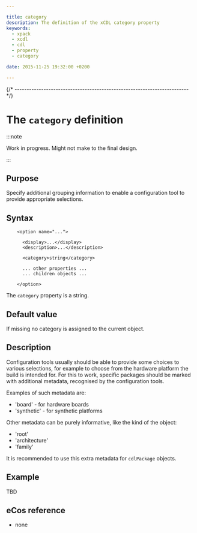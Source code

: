 ```yaml
---

title: category
description: The definition of the xCDL category property
keywords:
  - xpack
  - xcdl
  - cdl
  - property
  - category

date: 2015-11-25 19:32:00 +0200

---
```



{/* ------------------------------------------------------------------------ */}

# The `category` definition

:::note

Work in progress. Might not make to the final design.

:::

## Purpose

Specify additional grouping information to enable a configuration tool to provide appropriate selections.

## Syntax

```
    <option name="...">

      <display>...</display>
      <description>...</description>

      <category>string</category>

      ... other properties ...
      ... children objects ...

    </option>
```

The `category` property is a string.

## Default value

If missing no category is assigned to the current object.

## Description

Configuration tools usually should be able to provide some choices to various selections, for example to choose from the hardware platform the build is intended for. For this to work, specific packages should be marked with additional metadata, recognised by the configuration tools.

Examples of such metadata are:

- 'board' - for hardware boards
- 'synthetic' - for synthetic platforms

Other metadata can be purely informative, like the kind of the object:

- 'root'
- 'architecture'
- 'family'

It is recommended to use this extra metadata for `cdlPackage` objects.

## Example

TBD

## eCos reference

- none
